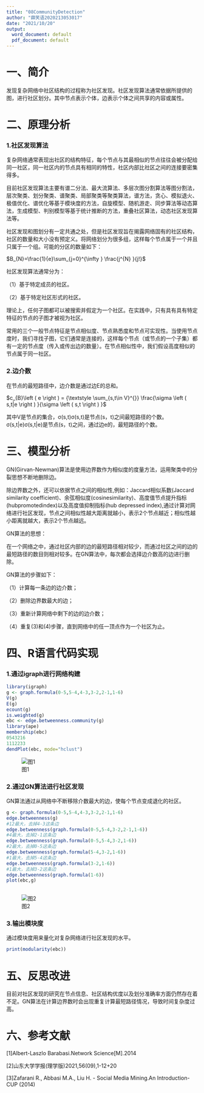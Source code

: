 ---
title: "08CommunityDetection"
author: "薛笑语2020213053017"
date: "2021/10/20"
output:
  word_document: default
  pdf_document: default
---
# 一、简介

发现复杂网络中社区结构的过程称为社区发现。社区发现算法通常依据所提供的图，进行社区划分。其中节点表示个体，边表示个体之间共享的内容或属性。

# 二、原理分析

### 1.社区发现算法

复杂网络通常表现出社区的结构特征，每个节点与其最相似的节点往往会被分配给同一社区，同一社区内的节点具有相同的特性，社区内部比社区之间的连接要密集得多。

目前社区发现算法主要有谱二分法、最大流算法、多层次图分割算法等图分割法，层次聚类、划分聚类、谱聚类、局部聚类等聚类算法，谱方法，贪心、模拟退火、极值优化、谱优化等基于模块度的方法，自旋模型、随机游走、同步算法等动态算法，生成模型、判别模型等基于统计推断的方法，重叠社区算法，动态社区发现算法等。

社区发现和图划分有一定共通之处，但是社区发现旨在揭露网络固有的社区结构，社区的数量和大小没有预定义。将网络划分为很多组，这样每个节点属于一个并且只属于一个组。可能的分区的数量如下：

$B_{N}=\frac{1}{e}\sum_{j=0}^{\infty } \frac{j^{N} }{j!}$ 
 
 社区发现算法通常分为：

（1）基于特定成员的社区。

（2）基于特定社区形式的社区。

理论上，任何子图都可以被搜索并假定为一个社区。在实践中，只有具有具有特定特征的节点的子图才被视为社区。

常用的三个一般节点特征是节点相似度、节点熟悉度和节点可实现性。当使用节点度时，我们寻找子图，它们通常是连接的，这样每个节点（或节点的一个子集）都有一定的节点度（传入或传出边的数量）。在节点相似性中，我们假设高度相似的节点属于同一社区。

### 2.边介数

在节点的最短路径中，边介数是通过边E的总和。

$c_{B}\left ( e \right ) = {\textstyle \sum_{s,t\in V}^{}} \frac{\sigma \left ( s,t|e \right ) }{\sigma \left ( s,t \right ) }$

其中V是节点的集合，σ(s,t)σ(s,t)是节点(s，t)之间最短路径的个数。σ(s,t|e)σ(s,t|e)是节点(s，t)之间，通过边e的，最短路径的个数。

# 三、模型分析

GN(Girvan-Newman)算法是使用边界数作为相似度的度量方法，运用聚类中的分裂思想不断地删除边。

除边界数之外，还可以依据节点之间的相似性,例如：Jaccard相似系数(Jaccard similarity coefficient)、余弦相似度(cosinesimilarity)、高度值节点提升指标(hubpromotedindex)以及高度值抑制指标(hub depressed index),通过计算对网络进行社区发现，节点之间相似性越大距离就越小，表示2个节点越近；相似性越小距离就越大，表示2个节点越远。

GN算法的思想：

在一个网络之中，通过社区内部的边的最短路径相对较少，而通过社区之间的边的最短路径的数目则相对较多。在GN算法中，每次都会选择边介数高的边进行删除。

GN算法的步骤如下： 

（1）计算每一条边的边介数； 

（2）删除边界数最大的边； 

（3）重新计算网络中剩下的边的边介数；

（4）重复(3)和(4)步骤，直到网络中的任一顶点作为一个社区为止。

# 四、R语言代码实现

### 1.通过igraph进行网络构建

```{r}
library(igraph)
g <- graph.formula(0-5,5-4,4-3,3-2,2-1,1-6)
V(g)
E(g)
ecount(g)
is.weighted(g)
ebc <- edge.betweenness.community(g)
library(ape)
membership(ebc)
0543216 
1112233 
dendPlot(ebc, mode="hclust")
```

![图1](figure/xxy_1.png)

### 2.通过GN算法进行社区发现

GN算法通过从网络中不断移除介数最大的边，使每个节点变成退化的社区。

```{r}
g <- graph.formula(0-5,5-4,4-3,3-2,2-1,1-6)
edge.betweenness(g)
#12最大，去掉4-3这条边
edge.betweenness(graph.formula(0-5,5-4,3-2,2-1,1-6))
#4最大，去掉2-1这条边
edge.betweenness(graph.formula(0-5,5-4,3-2,1-6))
#2最大，去掉0-5这条边
edge.betweenness(graph.formula(5-4,3-2,1-6))
#1最大，去掉5-4这条边
edge.betweenness(graph.formula(3-2,1-6))
#1最大，去掉3-2这条边
edge.betweenness(graph.formula(1-6))
plot(ebc,g) 
 
```

![图2](figure/xxy_2.png)

### 3.输出模块度

通过模块度用来量化对复杂网络进行社区发现的水平。

```{r}

print(modularity(ebc))
```

# 五、反思改进

目前对社区发现的研究在节点信息、社区结构优度以及划分准确率方面仍然存在着不足。GN算法在计算边界数时会出现重复计算最短路径情况，导致时间复杂度过高。

# 六、参考文献

[1]Albert-Laszlo Barabasi.Network Science[M].2014

[2]山东大学学报(理学版)2021,56(09),1-12+20

[3]Zafarani R., Abbasi M.A., Liu H. - Social Media Mining.An Introduction-CUP (2014)
